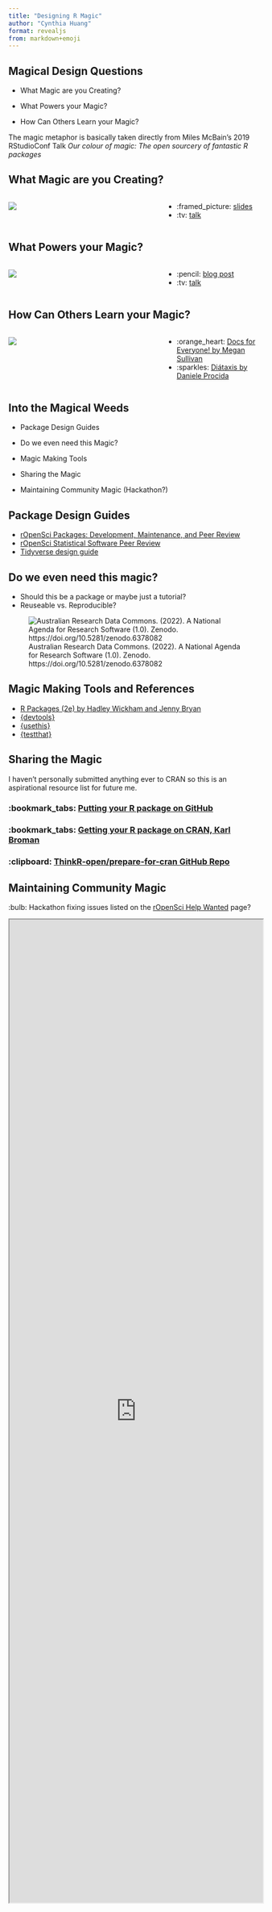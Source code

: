 ```yaml
---
title: "Designing R Magic"
author: "Cynthia Huang"
format: revealjs
from: markdown+emoji
---
```


## Magical Design Questions

-   What Magic are you Creating? <!-- miles mcbain magic talk: https://www.rstudio.com/resources/rstudioconf-2019/our-colour-of-magic-the-open-sourcery-of-fantastic-r-packages/-->

-   What Powers your Magic?

-   How Can Others Learn your Magic? <!-- docs for everyone: https://meganesulli.com/blog/docs-for-everyone/-->

:::callout-note
The magic metaphor is basically taken directly from Miles McBain's 2019 RStudioConf Talk *Our colour of magic: The open sourcery of fantastic R packages*
:::

## What Magic are you Creating?

::: columns
::: {.column width="60%"}
[![](images/paste-8C639486.png)](https://www.rstudio.com/resources/rstudioconf-2019/our-colour-of-magic-the-open-sourcery-of-fantastic-r-packages/)
:::

::: {.column width="40%"}
-   :framed_picture: [slides](https://docs.google.com/presentation/d/1iUz3A_xHIzeFIzOQ_JQLdGPbC82qcDEDSqvjIBiP1a8/edit)
-   :tv: [talk](https://www.rstudio.com/resources/rstudioconf-2019/our-colour-of-magic-the-open-sourcery-of-fantastic-r-packages/)
:::
:::

## What Powers your Magic?

::: columns
::: {.column width="60%"}
[![](images/paste-5819DABD.png)](https://www.rstudio.com/resources/rstudioconf-2019/it-depends-a-dialog-about-dependencies/)
:::

::: {.column width="40%"}
-   :pencil: [blog post](https://www.tidyverse.org/blog/2019/05/itdepends/)
-   :tv: [talk](https://www.rstudio.com/resources/rstudioconf-2019/it-depends-a-dialog-about-dependencies/)
:::
:::

## How Can Others Learn your Magic?

::: columns
::: {.column width="60%"}
![](https://meganesulli.com/static/2c99ba1e928d61e321e7863602ef344a/29007/diataxis-quadrants.png)
:::

::: {.column width="40%"}
-   :orange_heart: [Docs for Everyone! by Megan Sullivan](https://meganesulli.com/blog/docs-for-everyone/)
-   :sparkles: [Diátaxis by Daniele Procida](https://diataxis.fr/)
:::
:::

## Into the Magical Weeds

-   Package Design Guides

-   Do we even need this Magic?

-   Magic Making Tools <!-- testing, usethis etc. -->

-   Sharing the Magic <!-- publishing to CRAN --> <!-- usethis -->

-   Maintaining Community Magic (Hackathon?)

## Package Design Guides

-   [rOpenSci Packages: Development, Maintenance, and Peer Review](https://devguide.ropensci.org/index.html)
-   [rOpenSci Statistical Software Peer Review](https://stats-devguide.ropensci.org/)
-   [Tidyverse design guide](https://design.tidyverse.org/)

## Do we even need this magic?

-   Should this be a package or maybe just a tutorial?
-   Reuseable vs. Reproducible?

![Australian Research Data Commons. (2022). A National Agenda for Research Software (1.0). Zenodo. https://doi.org/10.5281/zenodo.6378082](images/paste-194E9749.png)


## Magic Making Tools and References

-   [R Packages (2e) by Hadley Wickham and Jenny Bryan](https://r-pkgs.org)
-   [{devtools}](https://devtools.r-lib.org)
-   [{usethis}](https://usethis.r-lib.org)
-   [{testthat}](https://testthat.r-lib.org)

## Sharing the Magic

<!-- https://quarto.org/docs/authoring/callouts.html#callout-types -->

::: callout-warning
I haven't personally submitted anything ever to CRAN so this is an aspirational resource list for future me.
:::

### :bookmark_tabs: [Putting your R package on GitHub](https://kbroman.org/pkg_primer/pages/github.html)

### :bookmark_tabs: [Getting your R package on CRAN, Karl Broman](https://kbroman.org/pkg_primer/pages/cran.html)

### :clipboard: [ThinkR-open/prepare-for-cran GitHub Repo](https://github.com/ThinkR-open/prepare-for-cran)

## Maintaining Community Magic

::: callout
:bulb: Hackathon fixing issues listed on the [rOpenSci Help Wanted](https://ropensci.org/help-wanted/) page?
:::

<!-- https://mine-cetinkaya-rundel.github.io/quarto-tip-a-day/posts/12-html-block/ -->

```{=html}
<iframe width="100%" height="50%" src="https://ropensci.org/help-wanted/" title="rOpenSci Help Wanted"></iframe>
```
